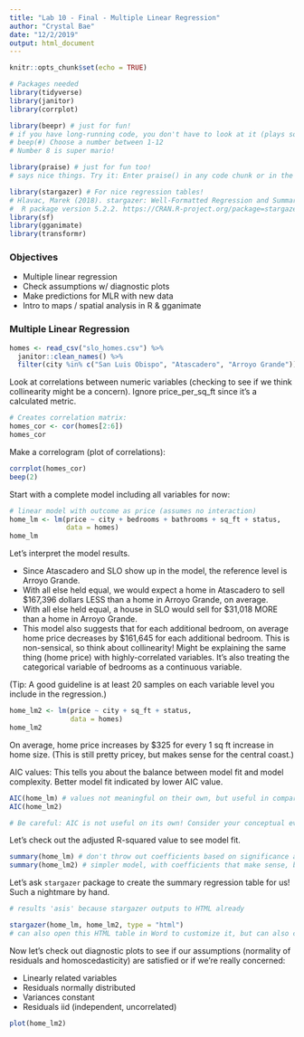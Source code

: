 ```yaml
---
title: "Lab 10 - Final - Multiple Linear Regression"
author: "Crystal Bae"
date: "12/2/2019"
output: html_document
---
```


```r
knitr::opts_chunk$set(echo = TRUE)

# Packages needed
library(tidyverse)
library(janitor)
library(corrplot)

library(beepr) # just for fun!
# if you have long-running code, you don't have to look at it (plays sound)
# beep(#) Choose a number between 1-12
# Number 8 is super mario!

library(praise) # just for fun too! 
# says nice things. Try it: Enter praise() in any code chunk or in the console

library(stargazer) # For nice regression tables! 
# Hlavac, Marek (2018). stargazer: Well-Formatted Regression and Summary Statistics Tables.
#  R package version 5.2.2. https://CRAN.R-project.org/package=stargazer 
library(sf)
library(gganimate)
library(transformr)
```

### Objectives

- Multiple linear regression
- Check assumptions w/ diagnostic plots
- Make predictions for MLR with new data
- Intro to maps / spatial analysis in R & gganimate

### Multiple Linear Regression

```r
homes <- read_csv("slo_homes.csv") %>% 
  janitor::clean_names() %>% 
  filter(city %in% c("San Luis Obispo", "Atascadero", "Arroyo Grande"))
```

Look at correlations between numeric variables (checking to see if we think collinearity might be a concern). Ignore price_per_sq_ft since it's a calculated metric.

```r
# Creates correlation matrix:
homes_cor <- cor(homes[2:6])
homes_cor
```

Make a correlogram (plot of correlations):

```r
corrplot(homes_cor)
beep(2)
```

Start with a complete model including all variables for now:

```r
# linear model with outcome as price (assumes no interaction)
home_lm <- lm(price ~ city + bedrooms + bathrooms + sq_ft + status, 
              data = homes) 
home_lm
```

Let's interpret the model results.

- Since Atascadero and SLO show up in the model, the reference level is Arroyo Grande.
- With all else held equal, we would expect a home in Atascadero to sell $167,396 dollars LESS than a home in Arroyo Grande, on average.
- With all else held equal, a house in SLO would sell for $31,018 MORE than a home in Arroyo Grande.
- This model also suggests that for each additional bedroom, on average home price decreases by $161,645 for each additional bedroom. This is non-sensical, so think about collinearity! Might be explaining the same thing (home price) with highly-correlated variables. It's also treating the categorical variable of bedrooms as a continuous variable.

(Tip: A good guideline is at least 20 samples on each variable level you include in the regression.)

```r
home_lm2 <- lm(price ~ city + sq_ft + status, 
               data = homes)
home_lm2
```

On average, home price increases by $325 for every 1 sq ft increase in home size. (This is still pretty pricey, but makes sense for the central coast.)

AIC values:
This tells you about the balance between model fit and model complexity. Better model fit indicated by lower AIC value.

```r
AIC(home_lm) # values not meaningful on their own, but useful in comparison...
AIC(home_lm2)

# Be careful: AIC is not useful on its own! Consider your conceptual evidence from your interpretation of the data.
```

Let's check out the adjusted R-squared value to see model fit.

```r
summary(home_lm) # don't throw out coefficients based on significance alone!
summary(home_lm2) # simpler model, with coefficients that make sense, but slightly smaller adjusted R-squared
```

Let's ask `stargazer` package to create the summary regression table for us! Such a nightmare by hand.

```r
# results 'asis' because stargazer outputs to HTML already

stargazer(home_lm, home_lm2, type = "html")
# can also open this HTML table in Word to customize it, but can also customize thru stargazer directly (might be a pain)
```

Now let's check out diagnostic plots to see if our assumptions (normality of residuals and homoscedasticity) are satisfied or if we're really concerned:

- Linearly related variables
- Residuals normally distributed
- Variances constant
- Residuals iid (independent, uncorrelated)

```r
plot(home_lm2)
```


